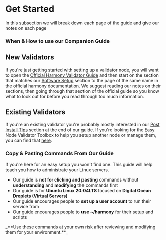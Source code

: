 
# Get Started
In this subsection we will break down each page of the guide and give our notes on each page
### When & How to use our Companion Guide
## New Validators
If you're just getting started with setting up a validator node, you will want to open the [Official Harmony Validator Guide](https://docs.harmony.one/home/network/validators) and then start on the section that matches our [Software Setup](/companion/companion/official/setup) section to the page of the same name in the official harmony documentation.
<Callout emoji="ℹ️">
We suggest reading our notes on their sections, then going through that section of the official guide so you know what to look out for before you read through too much information.
</Callout>
## Existing Validators
If you're an existing validator you're probably mostly interested in our [Post Install Tips](/companion/post) section at the end of our guide. If you're looking for the Easy Node Validator Toolbox to help you setup another node or manage them, you can find that [here](https://validator-toolbox-guide.easynode.one).
### Copy & Pasting Commands From Our Guide
If you're here for an easy setup you won't find one. This guide will help teach you how to administrate your Linux servers.    
- Our guide is **not for clicking and pasting** commands without **understanding** and **modifying** the commands first
- Our guide is for **Ubuntu Linux 20.04LTS** focused on **Digital Ocean Droplets (Virtual Servers)**
- Our guide encourages people to **set up a user account** to run their service from
- Our guide encourages people to **use ~/harmony** for their setup and scripts
<Callout emoji="ℹ️">
_**Use these commands at your own risk after reviewing and modifying them for your environment.**_
</Callout>